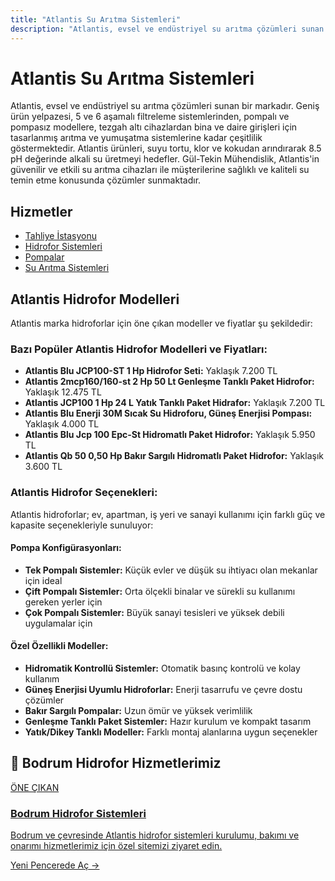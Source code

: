 ```yaml
---
title: "Atlantis Su Arıtma Sistemleri"
description: "Atlantis, evsel ve endüstriyel su arıtma çözümleri sunan bir markadır. Geniş ürün yelpazesi, 5 ve 6 aşamalı filtreleme sistemlerinden, pompalı ve pompasız mo..."
---
```


# Atlantis Su Arıtma Sistemleri

Atlantis, evsel ve endüstriyel su arıtma çözümleri sunan bir markadır. Geniş ürün yelpazesi, 5 ve 6 aşamalı filtreleme sistemlerinden, pompalı ve pompasız modellere, tezgah altı cihazlardan bina ve daire girişleri için tasarlanmış arıtma ve yumuşatma sistemlerine kadar çeşitlilik göstermektedir. Atlantis ürünleri, suyu tortu, klor ve kokudan arındırarak 8.5 pH değerinde alkali su üretmeyi hedefler. Gül-Tekin Mühendislik, Atlantis'in güvenilir ve etkili su arıtma cihazları ile müşterilerine sağlıklı ve kaliteli su temin etme konusunda çözümler sunmaktadır.

## Hizmetler

- [Tahliye İstasyonu](/hizmetlerimiz/tahliye-istasyonu)
- [Hidrofor Sistemleri](/hizmetlerimiz/hidrofor-sistemleri)
- [Pompalar](/hizmetlerimiz/pompalar)
- [Su Arıtma Sistemleri](/hizmetlerimiz/su-aritma-sistemleri)

## Atlantis Hidrofor Modelleri

Atlantis marka hidroforlar için öne çıkan modeller ve fiyatlar şu şekildedir:

### Bazı Popüler Atlantis Hidrofor Modelleri ve Fiyatları:

- **Atlantis Blu JCP100-ST 1 Hp Hidrofor Seti:** Yaklaşık 7.200 TL
- **Atlantis 2mcp160/160-st 2 Hp 50 Lt Genleşme Tanklı Paket Hidrofor:** Yaklaşık 12.475 TL
- **Atlantis JCP100 1 Hp 24 L Yatık Tanklı Paket Hidrafor:** Yaklaşık 7.200 TL
- **Atlantis Blu Enerji 30M Sıcak Su Hidroforu, Güneş Enerjisi Pompası:** Yaklaşık 4.000 TL
- **Atlantis Blu Jcp 100 Epc-St Hidromatlı Paket Hidrofor:** Yaklaşık 5.950 TL
- **Atlantis Qb 50 0,50 Hp Bakır Sargılı Hidromatlı Paket Hidrofor:** Yaklaşık 3.600 TL

### Atlantis Hidrofor Seçenekleri:

Atlantis hidroforlar; ev, apartman, iş yeri ve sanayi kullanımı için farklı güç ve kapasite seçenekleriyle sunuluyor:

#### Pompa Konfigürasyonları:
- **Tek Pompalı Sistemler:** Küçük evler ve düşük su ihtiyacı olan mekanlar için ideal
- **Çift Pompalı Sistemler:** Orta ölçekli binalar ve sürekli su kullanımı gereken yerler için
- **Çok Pompalı Sistemler:** Büyük sanayi tesisleri ve yüksek debili uygulamalar için

#### Özel Özellikli Modeller:
- **Hidromatik Kontrollü Sistemler:** Otomatik basınç kontrolü ve kolay kullanım
- **Güneş Enerjisi Uyumlu Hidroforlar:** Enerji tasarrufu ve çevre dostu çözümler
- **Bakır Sargılı Pompalar:** Uzun ömür ve yüksek verimlilik
- **Genleşme Tanklı Paket Sistemler:** Hazır kurulum ve kompakt tasarım
- **Yatık/Dikey Tanklı Modeller:** Farklı montaj alanlarına uygun seçenekler

## 🌟 Bodrum Hidrofor Hizmetlerimiz

<a href="https://bodrum-hidrofor.gul-tekinmuhendislik.com" target="_blank" rel="noopener noreferrer" class="link-card featured">
  <div class="link-card-content">
    <span class="badge">ÖNE ÇIKAN</span>
    <h3>Bodrum Hidrofor Sistemleri</h3>
    <p>Bodrum ve çevresinde Atlantis hidrofor sistemleri kurulumu, bakımı ve onarımı hizmetlerimiz için özel sitemizi ziyaret edin.</p>
    <span class="link-card-cta">Yeni Pencerede Aç →</span>
  </div>
</a>